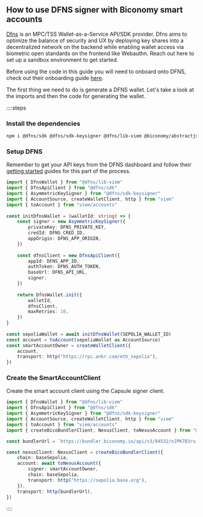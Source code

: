 ## How to use DFNS signer with Biconomy smart accounts

[Dfns](https://www.dfns.co/) is an MPC/TSS Wallet-as-a-Service API/SDK provider. Dfns aims to optimize the balance of security and UX by deploying key shares into a decentralized network on the backend while enabling wallet access via biometric open standards on the frontend like Webauthn. Reach out here to set up a sandbox environment to get started.

Before using the code in this guide you will need to onboard onto DFNS, check out their onboarding guide [here](https://docs.dfns.co/dfns-docs/getting-started/gettingstarted).

The first thing we need to do is generate a DFNS wallet. Let's take a look at the imports and then the code for generating the wallet.

::::steps

### Install the dependencies

```bash
npm i @dfns/sdk @dfns/sdk-keysigner @dfns/lib-viem @biconomy/abstractjs viem @rhinestone/module-sdk@0.2.7
```

### Setup DFNS

Remember to get your API keys from the DFNS dashboard and follow their [getting started](https://docs.dfns.co/dfns-docs/getting-started/gettingstarted) guides for this part of the process.
```ts
import { DfnsWallet } from "@dfns/lib-viem"
import { DfnsApiClient } from "@dfns/sdk"
import { AsymmetricKeySigner } from "@dfns/sdk-keysigner"
import { AccountSource, createWalletClient, http } from "viem"
import { toAccount } from "viem/accounts"
 
const initDfnsWallet = (walletId: string) => {
	const signer = new AsymmetricKeySigner({
		privateKey: DFNS_PRIVATE_KEY,
		credId: DFNS_CRED_ID,
		appOrigin: DFNS_APP_ORIGIN,
	})
 
	const dfnsClient = new DfnsApiClient({
		appId: DFNS_APP_ID,
		authToken: DFNS_AUTH_TOKEN,
		baseUrl: DFNS_API_URL,
		signer,
	})
 
	return DfnsWallet.init({
		walletId,
		dfnsClient,
		maxRetries: 10,
	})
}
 
const sepoliaWallet = await initDfnsWallet(SEPOLIA_WALLET_ID)
const account = toAccount(sepoliaWallet as AccountSource)
const smartAccountOwner = createWalletClient({
	account,
	transport: http("https://rpc.ankr.com/eth_sepolia"),
})
```

### Create the SmartAccountClient

Create the smart account client using the Capsule signer client. 

```ts
import { DfnsWallet } from "@dfns/lib-viem"
import { DfnsApiClient } from "@dfns/sdk"
import { AsymmetricKeySigner } from "@dfns/sdk-keysigner"
import { AccountSource, createWalletClient, http } from "viem"
import { toAccount } from "viem/accounts"
import { createBicoBundlerClient, NexusClient, toNexusAccount } from "@biconomy/abstractjs";

const bundlerUrl = `https://bundler.biconomy.io/api/v3/84532/nJPK7B3ru.dd7f7861-190d-41bd-af80-6877f74b8f44`

const nexusClient: NexusClient = createBicoBundlerClient({
    chain: baseSepolia,
    account: await toNexusAccount({
        signer: smartAccountOwner,
        chain: baseSepolia,
        transport: http("https://sepolia.base.org"),
    }),
    transport: http(bundlerUrl),
})

```

::::